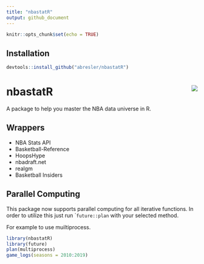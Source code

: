 ```yaml
---
title: "nbastatR"
output: github_document
---
```


```r
knitr::opts_chunk$set(echo = TRUE)
```

## Installation
```r
devtools::install_github("abresler/nbastatR")
```


# nbastatR <img src="https://asbcllc.com/logos/nbastatR.png" align="right" />

A package to help you master the NBA data universe in R.

## Wrappers

* NBA Stats API
* Basketball-Reference
* HoopsHype
* nbadraft.net
* realgm
* Basketball Insiders

## Parallel Computing

This package now supports parallel computing for all iterative functions.  In order to utilize this just run ```future::plan`` with your selected method.

For example to use muiltiprocess.

```r
library(nbastatR)
library(future)
plan(multiprocess) 
game_logs(seasons = 2010:2019)
```
